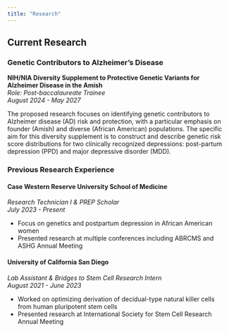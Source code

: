 ```yaml
---
title: "Research"
---
```


## Current Research

### Genetic Contributors to Alzheimer's Disease

**NIH/NIA Diversity Supplement to Protective Genetic Variants for Alzheimer Disease in the Amish**\
*Role: Post-baccalaureate Trainee*\
*August 2024 - May 2027*

The proposed research focuses on identifying genetic contributors to Alzheimer disease (AD) risk and protection, with a particular emphasis on founder (Amish) and diverse (African American) populations. The specific aim for this diversity supplement is to construct and describe genetic risk score distributions for two clinically recognized depressions: post-partum depression (PPD) and major depressive disorder (MDD).

### Previous Research Experience

#### Case Western Reserve University School of Medicine

*Research Technician I & PREP Scholar*\
*July 2023 - Present*

-   Focus on genetics and postpartum depression in African American women
-   Presented research at multiple conferences including ABRCMS and ASHG Annual Meeting

#### University of California San Diego

*Lab Assistant & Bridges to Stem Cell Research Intern*\
*August 2021 - June 2023*

-   Worked on optimizing derivation of decidual-type natural killer cells from human pluripotent stem cells
-   Presented research at International Society for Stem Cell Research Annual Meeting
